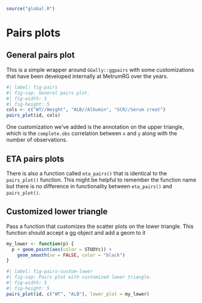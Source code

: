 
```r
source("global.R")
```

# Pairs plots {#sec-pairs}

## General pairs plot

This is a simple wrapper around `GGally::ggpairs` with some customizations that 
have been developed internally at MetrumRG over the years.

```r
#| label: fig-pairs
#| fig-cap: General pairs plot.
#| fig-width: 5
#| fig-height: 5
cols <- c("WT//Weight", "ALB//Albumin", "SCR//Serum creat")
pairs_plot(id, cols)
```

One customization we've added is the annotation on the upper triangle, which 
is the `complete.obs` correlation between `x` and `y` along with the number 
of observations. 

## ETA pairs plots

There is also a function called `eta_pairs()` that is identical to the 
`pairs_plot()` function. This might be helpful to remember the function name 
but there is no difference in functionality between `eta_pairs()` and 
`pairs_plot()`. 


## Customized lower triangle

Pass a function that customizes the scatter plots on the lower triangle. This 
function should accept a gg object and add a geom to it

```r
my_lower <- function(p) {
  p + geom_point(aes(color = STUDYc)) + 
    geom_smooth(se = FALSE, color = "black")
}
```

```r
#| label: fig-pairs-custom-lower
#| fig-cap: Pairs plot with customized lower triangle. 
#| fig-width: 5
#| fig-height: 5
pairs_plot(id, c("WT", "ALB"), lower_plot = my_lower)
```
